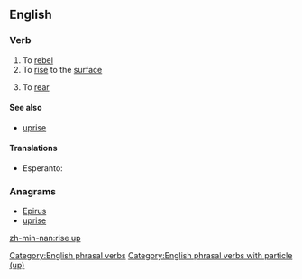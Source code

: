 ==English==

===Verb===
{{en-verb|inf=[[rise]] [[up]]|rises up|rising up|rose up|risen up}}

# To [[rebel]]
# To [[rise]] to the [[surface]]
# {{context|of a horse etc}} To [[rear]]

====See also====
* [[uprise]]

====Translations====
{{trans-top|to rise to the surface}}
* Esperanto: {{t-|eo|leviĝi}}
{{trans-mid}}
{{trans-bottom}}

===Anagrams===
* [[Epirus#English|Epirus]]
* [[uprise#English|uprise]]

[[Category:English phrasal verbs]]
[[Category:English phrasal verbs with particle (up)]]

[[zh-min-nan:rise up]]